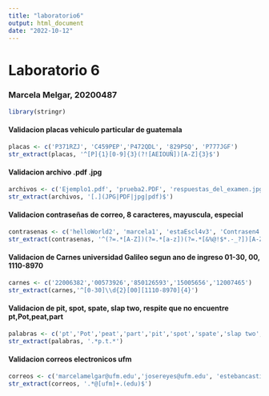 ```yaml
---
title: "laboratorio6"
output: html_document
date: "2022-10-12"
---
```


# Laboratorio 6
### Marcela Melgar, 20200487

```r
library(stringr)
```


####  Validacion placas vehiculo particular de guatemala ####
```r
placas <- c('P371RZJ', 'C459PEP','P472QDL', '829PSQ', 'P777JGF')
str_extract(placas, '^[P]{1}[0-9]{3}(?![AEIOUÑ])[A-Z]{3}$')
```


#### Validacion archivo .pdf .jpg  ####

```r
archivos <- c('Ejemplo1.pdf', 'prueba2.PDF', 'respuestas_del_examen.jpg', 'amor.JPG', 'foto.png')
str_extract(archivos, '[.](JPG|PDF|jpg|pdf)$')
```


####  Validacion contraseñas de correo, 8 caracteres, mayuscula, especial ####

```r
contrasenas <- c('helloWorld2', 'marcela1', 'estaEscl4v3', 'Contrasen4', 'ESTA_NO')
str_extract(contrasenas, '^(?=.*[A-Z])(?=.*[a-z])(?=.*[&%@!$*.-_?])[A-Za-z\\d&%@!$*.-_?]{8,}$')
```

####  Validacion de Carnes universidad Galileo segun ano de ingreso 01-30, 00, 1110-8970 ####

```r
carnes <- c('22006382','00573926','850126593','15005656','12007465')
str_extract(carnes,'^[0-30]\\d{2}[00][1110-8970]{4}')
```

####  Validacion de pit, spot, spate, slap two, respite que no encuentre pt,Pot,peat,part ####

```r
palabras <- c('pt','Pot','peat','part','pit','spot','spate','slap two','respite')
str_extract(palabras, '.*p.t.*')
```

#### Validacion correos electronicos ufm ####

```r
correos <- c('marcelamelgar@ufm.edu','josereyes@ufm.edu', 'estebancastillo@gmail.com', 'nickolasnolte@ufm.edu')
str_extract(correos, '.*@[ufm]+.(edu)$')
```

